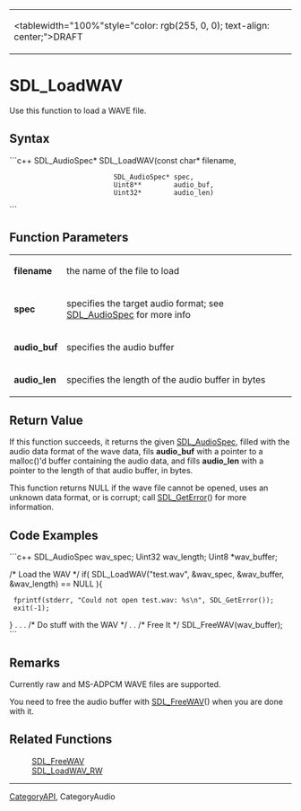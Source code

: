 <!-- pragma section-numbers off -->
<!-- pragma disable-camelcase -->
{|
|<tablewidth="100%"style="color: rgb(255, 0, 0); text-align: center;">DRAFT 
|}


= SDL_LoadWAV =
Use this function to load a WAVE file.


== Syntax ==
```c++
SDL_AudioSpec* SDL_LoadWAV(const char*    filename,
                           SDL_AudioSpec* spec,
                           Uint8**        audio_buf,
                           Uint32*        audio_len)
```

== Function Parameters ==
{|
|'''filename''' 
|the name of the file to load 
|-
|'''spec''' 
|specifies the target audio format; see [[SDL_AudioSpec]] for more info 
|-
|'''audio_buf''' 
|specifies the audio buffer 
|-
|'''audio_len''' 
|specifies the length of the audio buffer in bytes 
|}

== Return Value ==
If this function succeeds, it returns the given [[SDL_AudioSpec]], filled with the audio data format of the wave data, fils '''audio_buf''' with a pointer to a malloc()'d buffer containing the audio data, and fills '''audio_len''' with a pointer to the length of that audio buffer, in bytes.

This function returns NULL if the wave file cannot be opened, uses an unknown data format, or is corrupt; call [[SDL_GetError]]() for more information.

== Code Examples ==
```c++
SDL_AudioSpec wav_spec;
Uint32 wav_length;
Uint8 *wav_buffer;

/* Load the WAV */
if( SDL_LoadWAV("test.wav", &wav_spec, &wav_buffer, &wav_length) == NULL ){
  fprintf(stderr, "Could not open test.wav: %s\n", SDL_GetError());
  exit(-1);
}
.
.
.
/* Do stuff with the WAV */
.
.
/* Free It */
SDL_FreeWAV(wav_buffer);
```


== Remarks ==
Currently raw and MS-ADPCM WAVE files are supported.

You need to free the audio buffer with [[SDL_FreeWAV]]() when you are done with it.

== Related Functions ==
: [[SDL_FreeWAV]]
: [[SDL_LoadWAV_RW]]

----
[[CategoryAPI]], CategoryAudio
